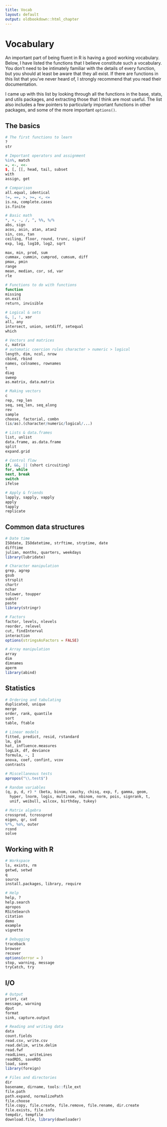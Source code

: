 ```yaml
---
title: Vocab
layout: default
output: oldbookdown::html_chapter
---
```


# Vocabulary {#vocabulary}

An important part of being fluent in R is having a good working vocabulary. Below, I have listed the functions that I believe constitute such a vocabulary. You don't need to be intimately familiar with the details of every function, but you should at least be aware that they all exist. If there are functions in this list that you've never heard of, I strongly recommend that you read their documentation. \index{vocabulary}

I came up with this list by looking through all the functions in the base, stats, and utils packages, and extracting those that I think are most useful. The list also includes a few pointers to particularly important functions in other packages, and some of the more important `options()`.

## The basics

```r
# The first functions to learn
?
str

# Important operators and assignment
%in%, match
=, <-, <<-
$, [, [[, head, tail, subset
with
assign, get

# Comparison 
all.equal, identical
!=, ==, >, >=, <, <=
is.na, complete.cases
is.finite

# Basic math
*, +, -, /, ^, %%, %/%
abs, sign
acos, asin, atan, atan2
sin, cos, tan
ceiling, floor, round, trunc, signif
exp, log, log10, log2, sqrt

max, min, prod, sum
cummax, cummin, cumprod, cumsum, diff
pmax, pmin
range
mean, median, cor, sd, var
rle

# Functions to do with functions
function
missing
on.exit
return, invisible

# Logical & sets 
&, |, !, xor
all, any
intersect, union, setdiff, setequal
which

# Vectors and matrices
c, matrix
# automatic coercion rules character > numeric > logical
length, dim, ncol, nrow
cbind, rbind
names, colnames, rownames
t
diag
sweep
as.matrix, data.matrix

# Making vectors 
c
rep, rep_len
seq, seq_len, seq_along
rev
sample
choose, factorial, combn
(is/as).(character/numeric/logical/...)

# Lists & data.frames 
list, unlist
data.frame, as.data.frame
split
expand.grid

# Control flow 
if, &&, || (short circuiting)
for, while
next, break
switch
ifelse

# Apply & friends
lapply, sapply, vapply
apply
tapply
replicate
```


## Common data structures

```r
# Date time
ISOdate, ISOdatetime, strftime, strptime, date
difftime
julian, months, quarters, weekdays
library(lubridate)

# Character manipulation 
grep, agrep
gsub
strsplit
chartr
nchar
tolower, toupper
substr
paste
library(stringr)

# Factors 
factor, levels, nlevels
reorder, relevel
cut, findInterval
interaction
options(stringsAsFactors = FALSE)

# Array manipulation
array
dim
dimnames
aperm
library(abind)
```

## Statistics

```r
# Ordering and tabulating 
duplicated, unique
merge
order, rank, quantile
sort
table, ftable

# Linear models 
fitted, predict, resid, rstandard
lm, glm
hat, influence.measures
logLik, df, deviance
formula, ~, I
anova, coef, confint, vcov
contrasts

# Miscellaneous tests
apropos("\\.test$")

# Random variables 
(q, p, d, r) * (beta, binom, cauchy, chisq, exp, f, gamma, geom, 
  hyper, lnorm, logis, multinom, nbinom, norm, pois, signrank, t, 
  unif, weibull, wilcox, birthday, tukey)

# Matrix algebra 
crossprod, tcrossprod
eigen, qr, svd
%*%, %o%, outer
rcond
solve
```

## Working with R

```r
# Workspace 
ls, exists, rm
getwd, setwd
q
source
install.packages, library, require

# Help
help, ?
help.search
apropos
RSiteSearch
citation
demo
example
vignette

# Debugging
traceback
browser
recover
options(error = )
stop, warning, message
tryCatch, try
```

## I/O

```r
# Output
print, cat
message, warning
dput
format
sink, capture.output

# Reading and writing data
data
count.fields
read.csv, write.csv
read.delim, write.delim
read.fwf
readLines, writeLines
readRDS, saveRDS
load, save
library(foreign)

# Files and directories 
dir
basename, dirname, tools::file_ext
file.path
path.expand, normalizePath
file.choose
file.copy, file.create, file.remove, file.rename, dir.create
file.exists, file.info
tempdir, tempfile
download.file, library(downloader)
```
